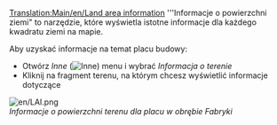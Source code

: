 [[Translation:Main/en/Land area information]]
'''Informacje o powierzchni ziemi" to narzędzie, które wyświetla istotne informacje dla każdego kwadratu ziemi na mapie.

Aby uzyskać informacje na temat placu budowy:

*Otwórz ''Inne'' ([[File:en/manual html 51cda05b.png|Inne]]) menu i wybrać ''Informacja o terenie''
*Kliknij na fragment terenu, na którym chcesz wyświetlić informacje dotyczące

[[File:en/LAI.png]]<br>
''Informacje o powierzchni terenu dla placu w obrębie Fabryki''